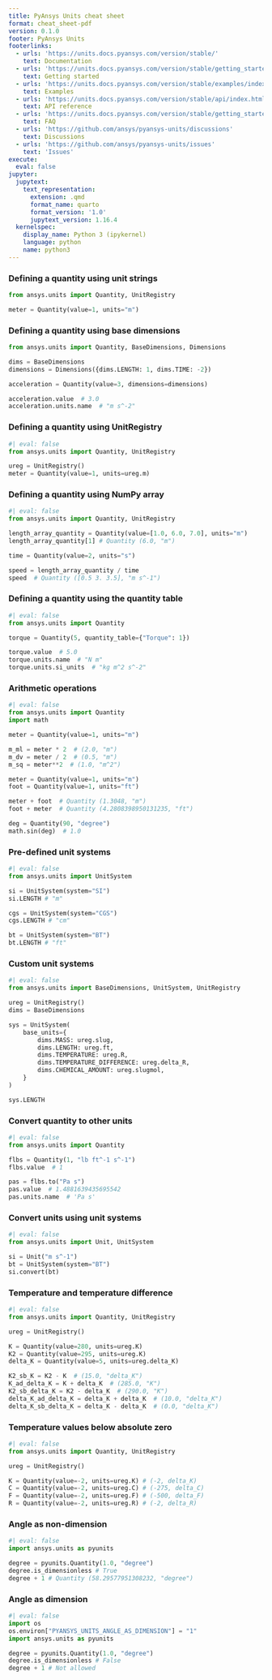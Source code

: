 ```yaml
---
title: PyAnsys Units cheat sheet
format: cheat_sheet-pdf
version: 0.1.0
footer: PyAnsys Units
footerlinks:
  - urls: 'https://units.docs.pyansys.com/version/stable/'
    text: Documentation
  - urls: 'https://units.docs.pyansys.com/version/stable/getting_started/index.html'
    text: Getting started
  - urls: 'https://units.docs.pyansys.com/version/stable/examples/index.html'
    text: Examples
  - urls: 'https://units.docs.pyansys.com/version/stable/api/index.html'
    text: API reference
  - urls: 'https://units.docs.pyansys.com/version/stable/getting_started/faq.html'
    text: FAQ
  - urls: 'https://github.com/ansys/pyansys-units/discussions'
    text: Discussions
  - urls: 'https://github.com/ansys/pyansys-units/issues'
    text: 'Issues'
execute:
  eval: false
jupyter:
  jupytext:
    text_representation:
      extension: .qmd
      format_name: quarto
      format_version: '1.0'
      jupytext_version: 1.16.4
  kernelspec:
    display_name: Python 3 (ipykernel)
    language: python
    name: python3
---
```


### Defining a quantity using unit strings

```python
from ansys.units import Quantity, UnitRegistry

meter = Quantity(value=1, units="m")
```

### Defining a quantity using base dimensions

```python
from ansys.units import Quantity, BaseDimensions, Dimensions

dims = BaseDimensions
dimensions = Dimensions({dims.LENGTH: 1, dims.TIME: -2})

acceleration = Quantity(value=3, dimensions=dimensions)

acceleration.value  # 3.0
acceleration.units.name  # "m s^-2"
```

### Defining a quantity using UnitRegistry

```python
#| eval: false
from ansys.units import Quantity, UnitRegistry

ureg = UnitRegistry()
meter = Quantity(value=1, units=ureg.m)
```

### Defining a quantity using NumPy array

```python
#| eval: false
from ansys.units import Quantity, UnitRegistry

length_array_quantity = Quantity(value=[1.0, 6.0, 7.0], units="m")
length_array_quantity[1] # Quantity (6.0, "m")

time = Quantity(value=2, units="s")

speed = length_array_quantity / time
speed  # Quantity ([0.5 3. 3.5], "m s^-1")
```

### Defining a quantity using the quantity table

```python
#| eval: false
from ansys.units import Quantity

torque = Quantity(5, quantity_table={"Torque": 1})

torque.value  # 5.0
torque.units.name  # "N m"
torque.units.si_units  # "kg m^2 s^-2"
```

### Arithmetic operations

```python
#| eval: false
from ansys.units import Quantity
import math

meter = Quantity(value=1, units="m")

m_ml = meter * 2  # (2.0, "m")
m_dv = meter / 2  # (0.5, "m")
m_sq = meter**2  # (1.0, "m^2")

meter = Quantity(value=1, units="m")
foot = Quantity(value=1, units="ft")

meter + foot  # Quantity (1.3048, "m")
foot + meter  # Quantity (4.2808398950131235, "ft")

deg = Quantity(90, "degree")
math.sin(deg)  # 1.0
```

### Pre-defined unit systems

```python
#| eval: false
from ansys.units import UnitSystem

si = UnitSystem(system="SI")
si.LENGTH # "m"

cgs = UnitSystem(system="CGS")
cgs.LENGTH # "cm"

bt = UnitSystem(system="BT")
bt.LENGTH # "ft"
```

### Custom unit systems

```python
#| eval: false
from ansys.units import BaseDimensions, UnitSystem, UnitRegistry

ureg = UnitRegistry()
dims = BaseDimensions

sys = UnitSystem(
    base_units={
        dims.MASS: ureg.slug,
        dims.LENGTH: ureg.ft,
        dims.TEMPERATURE: ureg.R,
        dims.TEMPERATURE_DIFFERENCE: ureg.delta_R,
        dims.CHEMICAL_AMOUNT: ureg.slugmol,
    }
)

sys.LENGTH
```

### Convert quantity to other units

```python
#| eval: false
from ansys.units import Quantity

flbs = Quantity(1, "lb ft^-1 s^-1")
flbs.value  # 1

pas = flbs.to("Pa s")
pas.value  # 1.4881639435695542
pas.units.name  # 'Pa s'
```

### Convert units using unit systems

```python
#| eval: false
from ansys.units import Unit, UnitSystem

si = Unit("m s^-1")
bt = UnitSystem(system="BT")
si.convert(bt)
```

### Temperature and temperature difference

```python
#| eval: false
from ansys.units import Quantity, UnitRegistry

ureg = UnitRegistry()

K = Quantity(value=280, units=ureg.K)
K2 = Quantity(value=295, units=ureg.K)
delta_K = Quantity(value=5, units=ureg.delta_K)

K2_sb_K = K2 - K  # (15.0, "delta_K")
K_ad_delta_K = K + delta_K  # (285.0, "K")
K2_sb_delta_K = K2 - delta_K  # (290.0, "K")
delta_K_ad_delta_K = delta_K + delta_K  # (10.0, "delta_K")
delta_K_sb_delta_K = delta_K - delta_K  # (0.0, "delta_K")
```

### Temperature values below absolute zero

```python
#| eval: false
from ansys.units import Quantity, UnitRegistry

ureg = UnitRegistry()

K = Quantity(value=-2, units=ureg.K) # (-2, delta_K)
C = Quantity(value=-2, units=ureg.C) # (-275, delta_C)
F = Quantity(value=-2, units=ureg.F) # (-500, delta_F)
R = Quantity(value=-2, units=ureg.R) # (-2, delta_R)
```

### Angle as non-dimension

```python
#| eval: false
import ansys.units as pyunits

degree = pyunits.Quantity(1.0, "degree")
degree.is_dimensionless # True
degree + 1 # Quantity (58.29577951308232, "degree")
```

### Angle as dimension

```python
#| eval: false
import os
os.environ["PYANSYS_UNITS_ANGLE_AS_DIMENSION"] = "1"
import ansys.units as pyunits

degree = pyunits.Quantity(1.0, "degree")
degree.is_dimensionless # False
degree + 1 # Not allowed
```
